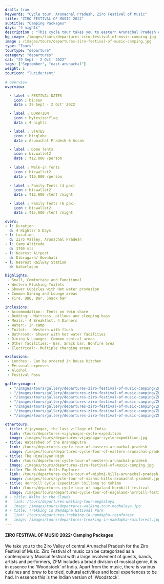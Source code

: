 ```yaml
---
draft: true
keywords: "Cycle tour, Arunachal Pradesh, Ziro Festival of Music"
title: "ZIRO FESTIVAL OF MUSIC 2022"
subtitle: "Camping Packages"
days: "4 nights"
description : "This cycle tour takes you to eastern Arunachal Pradesh on a multiday cycling holiday."
bg_image: /images/tours/departures-ziro-festival-of-music-camping.jpg
image : /images/tours/departures-ziro-festival-of-music-camping.jpg
type: "Tours" 
tourtype: "departure"
category: "departures"
cat: "29 Sept - 2 Oct' 2022" 
tags: ["September", "east-arunachal"]
weight: 1
touricon: "lucide:tent"
 
# overview
overview:

  - label : FESTIVAL DATES
    icon : bi:sun
    data : 29 Sept - 2 Oct' 2022

  - label : DURATION
    icon : bytesize:flag
    data : 4 nights

  - label : STATES
    icon : bi:globe
    data : Arunachal Pradesh & Assam

  - label : Dome Tents
    icon : bi:wallet2
    data : ₹12,000 /person 
  
  - label : Walk-in Tents
    icon : bi:wallet2
    data : ₹16,000 /person
  
  - label : Family Tents (4 pax)
    icon : bi:wallet2
    data : ₹12,000 /tent /night

  - label : Family Tents (6 pax)
    icon : bi:wallet2
    data : ₹15,000 /tent /night  

overs:
- l: Duration 
  d: 4 Nights/ 5 Days
- l: Location
  d: Ziro Valley, Arunachal Pradesh 
- l: Camp Altitude
  d: 1700 mts
- l: Nearest Airport
  d: Dibrugarh/ Guwahati
- l: Nearest Railway Station
  d: Naharlagun

highlights:
 - Small, Comfortabe and Functional 
 - Western Flushing Toilets
 - Shower Cubicles with Hot water provesion
 - Common Dining and Lounge areas
 - Fire, BBQ, Bar, Snack bar

inclusions:
 - Accommodation:- Tents on twin share
 - Bedding:- Mattress, pillows and sleeping bags
 - Meals:- 4 Breakfast, 4 Dinners
 - Water:- In camp 
 - Toilet:-  Western with flush
 - Bathroom:- Shower with hot water facilities
 - Dining & Lounge:- Common central areas
 - Other facilities:- Bar, Snack bar, Bonfire area
 - Electrical:- Multiple charging areas

exclusions:
 - Lunches:- Can be ordered in house kitchen
 - Personal expenses
 - Alcohol
 - Festival Pass

galleryimages:
  - "/images/tours/gallery/departures-ziro-festival-of-music-camping/ZFM-camping-1.jpg"
  - "/images/tours/gallery/departures-ziro-festival-of-music-camping/ZFM-camping-2.jpg" 
  - "/images/tours/gallery/departures-ziro-festival-of-music-camping/ZFM-camping-3.jpg" 
  - "/images/tours/gallery/departures-ziro-festival-of-music-camping/ZFM-camping-4.jpg" 
  - "/images/tours/gallery/departures-ziro-festival-of-music-camping/ZFM-camping-5.jpg" 
  - "/images/tours/gallery/departures-ziro-festival-of-music-camping/ZFM-camping-6.jpg" 
  - "/images/tours/gallery/departures-ziro-festival-of-music-camping/ZFM-camping-7.jpg"

othertours:
- title: Vijaynagar, the last village of India.
  link: /tours/departures-vijaynagar-cycle-expedition
  image: /images/tours/departures-vijaynagar-cycle-expedition.jpg
- title: Watershed of the Brahmaputra
  link: /tours/departures-cycle-tour-of-eastern-arunachal-pradesh
  image: /images/tours/departures-cycle-tour-of-eastern-arunachal-pradesh.jpg
- title: The Himalayan High
  link: /tours/departures-cycle-tour-of-western-arunachal-pradesh
  image: /images/tours/departures-ziro-festival-of-music-camping.jpg
- title: The Mishmi Hills Explorer 
  link: /tours/departures-cycle-tour-of-mishmi-hills-arunachal-pradesh
  image: /images/tours/cycle-tour-of-mishmi-hills-arunachal-pradesh.jpg
- title: Hornbill Cycle Expedition Shillong to Kohima
  link: /tours/departures-cycle-tour-of-nagaland-hornbill-festival
  image: /images/tours/departures-cycle-tour-of-nagaland-hornbill-festival.jpg
# - title: Walks in the Clouds
#   link: /tours/departures-walking-tour-meghalaya
#   image: /images/tours/departures-walking-tour-meghalaya.jpg
# - title: Trekking in Namdapha National Park
#   link: /tours/departures-trekking-in-namdapha-rainforest
#   image: /images/tours/departures-trekking-in-namdapha-rainforest.jpg    
---
```


#### ZIRO FESTIVAL OF MUSIC 2022: Camping Packages 

We take you to the Ziro Valley of central Arunachal Pradesh for the Ziro Festival of Music. Ziro Festival of music can be categorized as a contemporary Musical festival with a large involvement of guests, bands, artists and performers, ZFM includes a broad division of musical genre, it is in essence the ‘Woodstock’ of India. Apart from the music, there is various  cuisines and brew to be tried, cultural activities and local experiences to be had. In essence this is the Indian version of 'Woodstock'.





